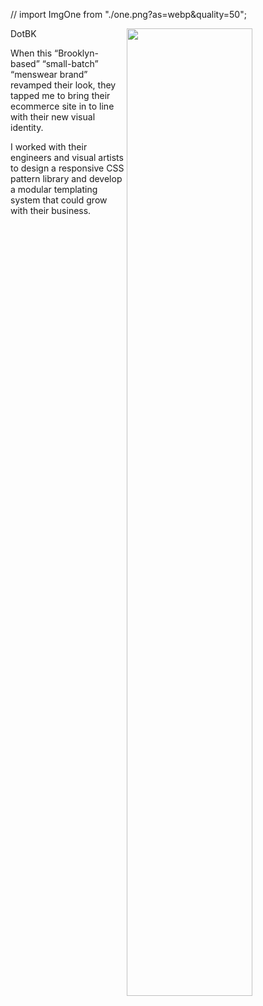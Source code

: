 // import ImgOne from "./one.png?as=webp&quality=50";

<Theme
  text="#214459"
  links="#214459"
  matte="#f7f9fb"
  matte-pop="#e4e9ef"
  matte-hover="#d0d8de"
/>

<img src={ImgTwo} loading="lazy" align="right" width="63%" />

<ProjectHeader position="front end engineer">DotBK</ProjectHeader>

When this “Brooklyn-based” “small-batch” “menswear brand” revamped their look, they tapped me to bring their ecommerce site in to line with their new visual identity.

I worked with their engineers and visual artists to design a responsive CSS pattern library and develop a modular templating system that could grow with their business.

<!-- <img src={ImgOne} loading="lazy" /> -->
